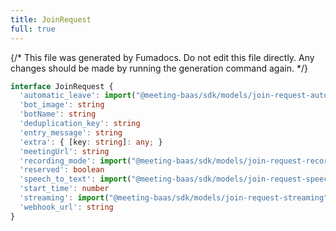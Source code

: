 ```yaml
---
title: JoinRequest
full: true
---
```


{/* This file was generated by Fumadocs. Do not edit this file directly. Any changes should be made by running the generation command again. */}



```typescript
interface JoinRequest {
  'automatic_leave': import("@meeting-baas/sdk/models/join-request-automatic-leave").JoinRequestAutomaticLeave
  'bot_image': string
  'botName': string
  'deduplication_key': string
  'entry_message': string
  'extra': { [key: string]: any; }
  'meetingUrl': string
  'recording_mode': import("@meeting-baas/sdk/models/join-request-recording-mode").JoinRequestRecordingMode
  'reserved': boolean
  'speech_to_text': import("@meeting-baas/sdk/models/join-request-speech-to-text").JoinRequestSpeechToText
  'start_time': number
  'streaming': import("@meeting-baas/sdk/models/join-request-streaming").JoinRequestStreaming
  'webhook_url': string
}
```
